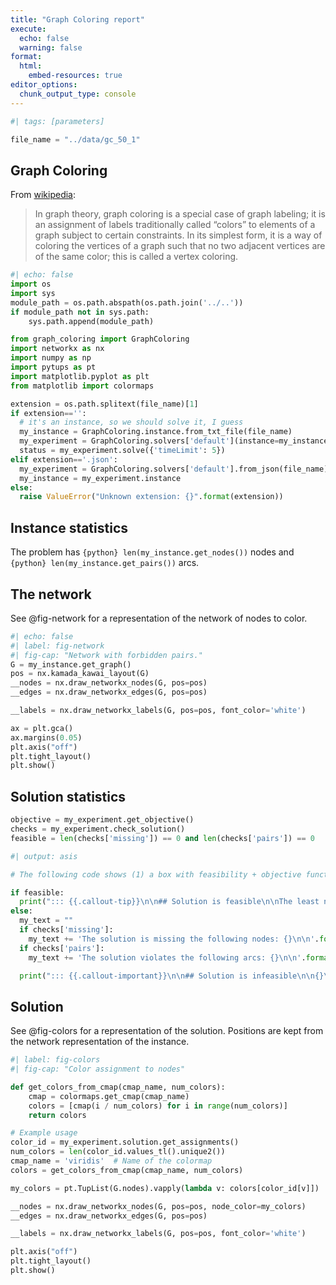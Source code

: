 ```yaml
---
title: "Graph Coloring report"
execute:
  echo: false
  warning: false
format:
  html:
    embed-resources: true
editor_options: 
  chunk_output_type: console
---
```


```python
#| tags: [parameters]

file_name = "../data/gc_50_1"
```

## Graph Coloring

From [wikipedia](https://en.wikipedia.org/wiki/Graph_coloring):

> In graph theory, graph coloring is a special case of graph labeling; it is an assignment of labels traditionally called "colors" to elements of a graph subject to certain constraints. In its simplest form, it is a way of coloring the vertices of a graph such that no two adjacent vertices are of the same color; this is called a vertex coloring.

```python
#| echo: false
import os
import sys
module_path = os.path.abspath(os.path.join('../..'))
if module_path not in sys.path:
    sys.path.append(module_path)

from graph_coloring import GraphColoring
import networkx as nx
import numpy as np
import pytups as pt
import matplotlib.pyplot as plt
from matplotlib import colormaps

extension = os.path.splitext(file_name)[1]
if extension=='':
  # it's an instance, so we should solve it, I guess
  my_instance = GraphColoring.instance.from_txt_file(file_name)
  my_experiment = GraphColoring.solvers['default'](instance=my_instance, solution=None)
  status = my_experiment.solve({'timeLimit': 5})
elif extension=='.json':
  my_experiment = GraphColoring.solvers['default'].from_json(file_name)
  my_instance = my_experiment.instance
else:
  raise ValueError("Unknown extension: {}".format(extension))


```


## Instance statistics

The problem has `{python} len(my_instance.get_nodes())` nodes and `{python} len(my_instance.get_pairs())` arcs.


## The network

See @fig-network for a representation of the network of nodes to color.


```python
#| echo: false
#| label: fig-network
#| fig-cap: "Network with forbidden pairs."
G = my_instance.get_graph()
pos = nx.kamada_kawai_layout(G)
__nodes = nx.draw_networkx_nodes(G, pos=pos)
__edges = nx.draw_networkx_edges(G, pos=pos)

__labels = nx.draw_networkx_labels(G, pos=pos, font_color='white')

ax = plt.gca()
ax.margins(0.05)
plt.axis("off")
plt.tight_layout()
plt.show()

```

## Solution statistics

```python
objective = my_experiment.get_objective()
checks = my_experiment.check_solution()
feasible = len(checks['missing']) == 0 and len(checks['pairs']) == 0

```

```python
#| output: asis

# The following code shows (1) a box with feasibility + objective function OR (2) root cause of infeasibility.

if feasible:
  print("::: {{.callout-tip}}\n\n## Solution is feasible\n\nThe least number of colors is {}.\n\n:::".format(objective))
else:
  my_text = ""
  if checks['missing']:
    my_text += 'The solution is missing the following nodes: {}\n\n'.format(checks['missing'])
  if checks['pairs']:
    my_text += 'The solution violates the following arcs: {}\n\n'.format(checks['pairs'])

  print("::: {{.callout-important}}\n\n## Solution is infeasible\n\n{}\n\n:::".format(my_text))

```

## Solution


See @fig-colors for a representation of the solution. Positions are kept from the network representation of the instance.

```python
#| label: fig-colors
#| fig-cap: "Color assignment to nodes"

def get_colors_from_cmap(cmap_name, num_colors):
    cmap = colormaps.get_cmap(cmap_name)
    colors = [cmap(i / num_colors) for i in range(num_colors)]
    return colors

# Example usage
color_id = my_experiment.solution.get_assignments()
num_colors = len(color_id.values_tl().unique2())
cmap_name = 'viridis'  # Name of the colormap
colors = get_colors_from_cmap(cmap_name, num_colors)

my_colors = pt.TupList(G.nodes).vapply(lambda v: colors[color_id[v]])

__nodes = nx.draw_networkx_nodes(G, pos=pos, node_color=my_colors)
__edges = nx.draw_networkx_edges(G, pos=pos)

__labels = nx.draw_networkx_labels(G, pos=pos, font_color='white')

plt.axis("off")
plt.tight_layout()
plt.show()

```
